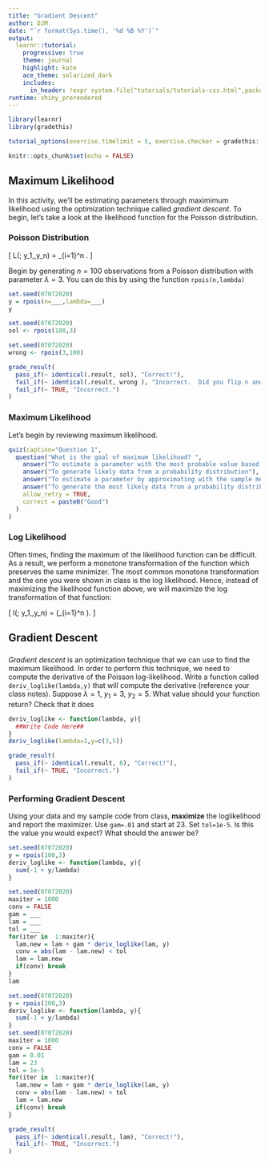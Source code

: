 ```yaml
---
title: "Gradient Descent"
author: DJM
date: "`r format(Sys.time(), '%d %B %Y')`"
output: 
  learnr::tutorial:
    progressive: true
    theme: journal
    highlight: kate
    ace_theme: solarized_dark
    includes:
      in_header: !expr system.file("tutorials/tutorials-css.html",package="UBCstat406labs")
runtime: shiny_prerendered
---
```


<!--
Derived from IU Stat 432 ic6.Rmd
css: "/css/tutorials.css"
-->

```r
library(learnr)
library(gradethis)

tutorial_options(exercise.timelimit = 5, exercise.checker = gradethis::grade_learnr)

knitr::opts_chunk$set(echo = FALSE)
```

## Maximum Likelihood

In this activity, we'll be estimating parameters through maximimum likelihood using the optimization technique called *gradient descent*. To begin, let's take a look at the likelihood function for the Poisson distribution.

### Poisson Distribution

\[
L(\lambda ; y_1,\ldots,y_n) = \prod_{i=1}^n \frac{\lambda^{y_i}\exp(-\lambda)}{y_i!}.
\]

Begin by generating $n=100$ observations from a Poisson distribution with parameter $\lambda=3$.  You can do this by using the function `rpois(n,lambda)`

```r
set.seed(07072020)
y = rpois(n=___,lambda=___)
y
```

```r
set.seed(07072020)
sol <- rpois(100,3)

set.seed(07072020)
wrong <- rpois(3,100)

grade_result(
  pass_if(~ identical(.result, sol), "Correct!"),
  fail_if(~ identical(.result, wrong ), "Incorrect.  Did you flip n and lambda?"),
  fail_if(~ TRUE, "Incorrect.")
)
```

### Maximum Likelihood

Let's begin by reviewing maximum likelihood.

```r
quiz(caption="Question 1",
  question("What is the goal of maximum likelihood? ",
    answer("To estimate a parameter with the most probable value based on the observed data.", correct=TRUE),
    answer("To generate likely data from a probability distribution"),
    answer("To estimate a parameter by approximating with the sample mean"),
    answer("To generate the most likely data from a probability distribution"),
    allow_retry = TRUE,
    correct = paste0("Good")
  )
)
```

### Log Likelihood

Often times, finding the maximum of the likelihood function can be difficult.  As a result, we perform a monotone transformation of the function which preserves the same minimizer.  The most common monotone transformation and the one you were shown in class is the log likelihood.  Hence, instead of maximizing the likelihood function above, we will maximize the log transformation of that function:

\[
l(\lambda ; y_1,\ldots,y_n) = \log \Big(\prod_{i=1}^n \frac{\lambda^{y_i}\exp(-\lambda)}{y_i!}\Big).
\]

## Gradient Descent

###

*Gradient descent* is an optimization technique that we can use to find the maximum likelihood.  In order to perform this technique, we need to compute the derivative of the Poisson log-likelihood.  Write a function called `deriv_loglike(lambda,y)` that will compute the derivative (reference your class notes).  Suppose $\lambda=1$, $y_1=3$, $y_2=5$. What value should your function return? Check that it does

```r
deriv_loglike <- function(lambda, y){
  ##Write Code Here##
}
deriv_loglike(lambda=1,y=c(3,5))
```

```r
grade_result(
  pass_if(~ identical(.result, 6), "Correct!"),
  fail_if(~ TRUE, "Incorrect.")
)
```

### Performing Gradient Descent

Using your data and my sample code from class, __maximize__ the loglikelihood and report the maximizer. Use `gam=.01` and start at 23. Set `tol=1e-5`. Is this the value you would expect? What should the answer be?



```r
set.seed(07072020)
y = rpois(100,3)
deriv_loglike <- function(lambda, y){
  sum(-1 + y/lambda)
}
```

```r
set.seed(07072020)
maxiter = 1000
conv = FALSE
gam = ___
lam = ___
tol = ___
for(iter in  1:maxiter){
  lam.new = lam + gam * deriv_loglike(lam, y)
  conv = abs(lam - lam.new) < tol
  lam = lam.new
  if(conv) break
}
lam
```

```r
set.seed(07072020)
y = rpois(100,3)
deriv_loglike <- function(lambda, y){
  sum(-1 + y/lambda)
}
set.seed(07072020)
maxiter = 1000
conv = FALSE
gam = 0.01
lam = 23
tol = 1e-5
for(iter in  1:maxiter){
  lam.new = lam + gam * deriv_loglike(lam, y)
  conv = abs(lam - lam.new) < tol
  lam = lam.new
  if(conv) break
}

grade_result(
  pass_if(~ identical(.result, lam), "Correct!"),
  fail_if(~ TRUE, "Incorrect.")
)
```

